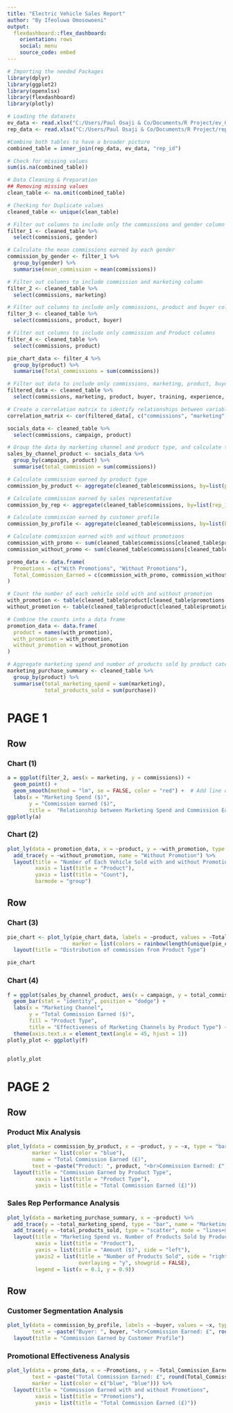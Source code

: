 ---
title: "Electric Vehicle Sales Report"
author: "By Ifeoluwa Omosowoeni"
output: 
  flexdashboard::flex_dashboard:
    orientation: rows
    social: menu
    source_code: embed
---

```{r setup, include=FALSE}
# Importing the needed Packages
library(dplyr)
library(ggplot2)
library(openxlsx)
library(flexdashboard)
library(plotly)

# Loading the datasets
ev_data <- read.xlsx("C:/Users/Paul Osaji & Co/Documents/R Project/ev_03.xlsx")
rep_data <- read.xlsx("C:/Users/Paul Osaji & Co/Documents/R Project/rep_03.xlsx")

#Combine both tables to have a broader picture
combined_table = inner_join(rep_data, ev_data, "rep_id")

# Check for missing values
sum(is.na(combined_table))

# Data Cleaning & Preparation
## Removing missing values
clean_table <- na.omit(combined_table)

# Checking for Duplicate values
cleaned_table <- unique(clean_table)

# Filter out columns to include only the commissions and gender column
filter_1 <- cleaned_table %>%
  select(commissions, gender)

# Calculate the mean commissions earned by each gender
commission_by_gender <- filter_1 %>% 
  group_by(gender) %>% 
  summarise(mean_commission = mean(commissions))

# Filter out columns to include commission and marketing column
filter_2 <- cleaned_table %>%
  select(commissions, marketing)

# Filter out columns to include only commissions, product and buyer columns
filter_3 <- cleaned_table %>%
  select(commissions, product, buyer)

# Filter out columns to include only commission and Product columns
filter_4 <- cleaned_table %>% 
  select(commissions, product)

pie_chart_data <- filter_4 %>%
  group_by(product) %>% 
  summarise(Total_commissions = sum(commissions))

# Filter out data to include only commissions, marketing, product, buyer, training, experience and qualification
filtered_data <- cleaned_table %>%
  select(commissions, marketing, product, buyer, training, experience, qualification)

# Create a correlation matrix to identify relationships between variables
correlation_matrix <- cor(filtered_data[, c("commissions", "marketing", "experience")])

socials_data <- cleaned_table %>%
  select(commissions, campaign, product)

# Group the data by marketing channel and product type, and calculate total commission earned
sales_by_channel_product <- socials_data %>%
  group_by(campaign, product) %>%
  summarise(total_commission = sum(commissions))

# Calculate commission earned by product type
commission_by_product <- aggregate(cleaned_table$commissions, by=list(product=cleaned_table$product), FUN=sum)

# Calculate commission earned by sales representative
commission_by_rep <- aggregate(cleaned_table$commissions, by=list(rep_id=cleaned_table$rep_id), FUN=sum)

# Calculate commission earned by customer profile
commission_by_profile <- aggregate(cleaned_table$commissions, by=list(buyer=cleaned_table$buyer), FUN=sum)

# Calculate commission earned with and without promotions
commission_with_promo <- sum(cleaned_table$commissions[cleaned_table$promotions == "yes"])
commission_without_promo <- sum(cleaned_table$commissions[cleaned_table$promotions == "no"])

promo_data <- data.frame(
  Promotions = c("With Promotions", "Without Promotions"),
  Total_Commission_Earned = c(commission_with_promo, commission_without_promo)
)

# Count the number of each vehicle sold with and without promotion
with_promotion <- table(cleaned_table$product[cleaned_table$promotions == "yes"])
without_promotion <- table(cleaned_table$product[cleaned_table$promotions == "no"])

# Combine the counts into a data frame
promotion_data <- data.frame(
  product = names(with_promotion),
  with_promotion = with_promotion,
  without_promotion = without_promotion
)

# Aggregate marketing spend and number of products sold by product category
marketing_purchase_summary <- cleaned_table %>%
  group_by(product) %>%
  summarise(total_marketing_spend = sum(marketing),
            total_products_sold = sum(purchase))


```


PAGE 1
=======================================================================

Row
-----------------------------------------------------------------------

### Chart (1)

```{r}
a = ggplot(filter_2, aes(x = marketing, y = commissions)) +
  geom_point() + 
  geom_smooth(method = "lm", se = FALSE, color = "red") +  # Add line of best fit using linear regression
  labs(x = "Marketing Spend ($)",
       y = "Commission earned ($)",
       title =  "Relationship between Marketing Spend and Commission Earned")
ggplotly(a)
```


### Chart (2)

```{r}
plot_ly(data = promotion_data, x = ~product, y = ~with_promotion, type = "bar", name = "With Promotion") %>%
  add_trace(y = ~without_promotion, name = "Without Promotion") %>%
  layout(title = "Number of Each Vehicle Sold with and without Promotion",
         xaxis = list(title = "Product"),
         yaxis = list(title = "Count"),
         barmode = "group")
```

Row
-----------------------------------------------------------------------

### Chart (3)

```{r}
pie_chart <- plot_ly(pie_chart_data, labels = ~product, values = ~Total_commissions, type = 'pie', textinfo = 'percent', textposition = 'inside',
                     marker = list(colors = rainbow(length(unique(pie_chart_data$product))))) %>%
  layout(title = "Distribution of commission from Product Type")

pie_chart
```

### Chart (4)

```{r}
f = ggplot(sales_by_channel_product, aes(x = campaign, y = total_commission, fill = product)) +
  geom_bar(stat = "identity", position = "dodge") +
  labs(x = "Marketing Channel",
       y = "Total Commission Earned ($)",
       fill = "Product Type",
       title = "Effectiveness of Marketing Channels by Product Type") +
  theme(axis.text.x = element_text(angle = 45, hjust = 1))
plotly_plot <- ggplotly(f)


plotly_plot
```


PAGE 2
=======================================================================

Row
-----------------------------------------------------------------------

### Product Mix Analysis

```{r}
plot_ly(data = commission_by_product, x = ~product, y = ~x, type = "bar",
        marker = list(color = "blue"),
        name = "Total Commission Earned (£)",
        text = ~paste("Product: ", product, "<br>Commission Earned: £", round(x, 2))) %>%
  layout(title = "Commission Earned by Product Type",
         xaxis = list(title = "Product Type"),
         yaxis = list(title = "Total Commission Earned (£)"))
```


### Sales Rep Performance Analysis

```{r}
plot_ly(data = marketing_purchase_summary, x = ~product) %>%
  add_trace(y = ~total_marketing_spend, type = "bar", name = "Marketing Spend ($)") %>%
  add_trace(y = ~total_products_sold, type = "scatter", mode = "lines+markers", name = "Number of Products Sold") %>%
  layout(title = "Marketing Spend vs. Number of Products Sold by Product Category",
         xaxis = list(title = "Product"),
         yaxis = list(title = "Amount ($)", side = "left"),
         yaxis2 = list(title = "Number of Products Sold", side = "right",
                       overlaying = "y", showgrid = FALSE),
         legend = list(x = 0.1, y = 0.9))
```

Row
-----------------------------------------------------------------------

### Customer Segmentation Analysis

```{r}
plot_ly(data = commission_by_profile, labels = ~buyer, values = ~x, type = "pie",
        text = ~paste("Buyer: ", buyer, "<br>Commission Earned: £", round(x, 2))) %>%
  layout(title = "Commission Earned by Customer Profile")
```

### Promotional Effectiveness Analysis

```{r}
plot_ly(data = promo_data, x = ~Promotions, y = ~Total_Commission_Earned, type = "bar",
        text = ~paste("Total Commission Earned: £", round(Total_Commission_Earned, 2)),
        marker = list(color = c("blue", "blue"))) %>%
  layout(title = "Commission Earned with and without Promotions",
         xaxis = list(title = "Promotions"),
         yaxis = list(title = "Total Commission Earned (£)"))

```

